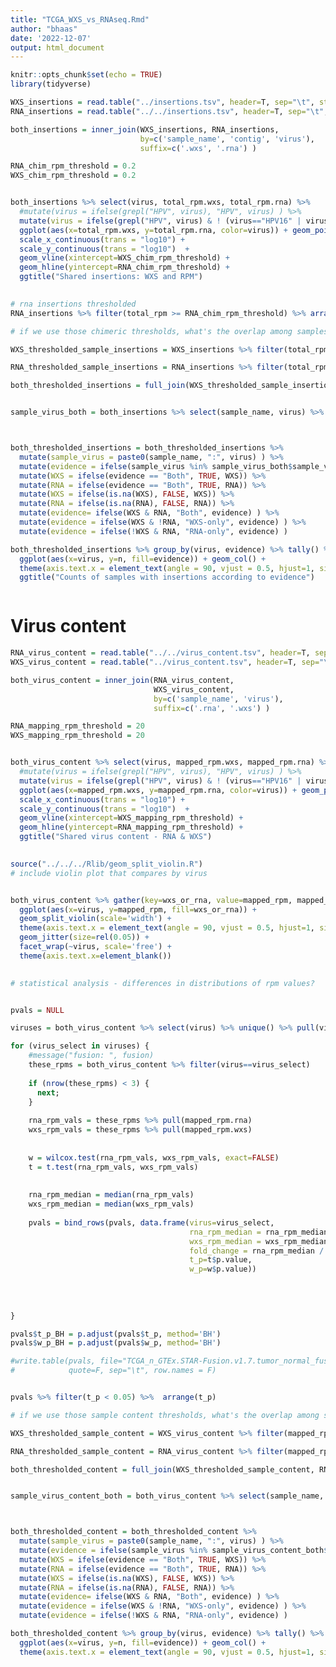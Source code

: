 ```yaml
---
title: "TCGA_WXS_vs_RNAseq.Rmd"
author: "bhaas"
date: '2022-12-07'
output: html_document
---
```


```r
knitr::opts_chunk$set(echo = TRUE)
library(tidyverse)
```


```r

WXS_insertions = read.table("../insertions.tsv", header=T, sep="\t", stringsAsFactors = F)
RNA_insertions = read.table("../../insertions.tsv", header=T, sep="\t", stringsAsFactors = F) %>% filter(TCGA %in% c('CESC', 'HNSC', 'LIHC', 'STAD', 'UCEC'))

```

```r

both_insertions = inner_join(WXS_insertions, RNA_insertions, 
                             by=c('sample_name', 'contig', 'virus'), 
                             suffix=c('.wxs', '.rna') )

```

```r

RNA_chim_rpm_threshold = 0.2
WXS_chim_rpm_threshold = 0.2


both_insertions %>% select(virus, total_rpm.wxs, total_rpm.rna) %>%
  #mutate(virus = ifelse(grepl("HPV", virus), "HPV", virus) ) %>%
  mutate(virus = ifelse(grepl("HPV", virus) & ! (virus=="HPV16" | virus=="HPV18"), "HPV-other", virus) ) %>%
  ggplot(aes(x=total_rpm.wxs, y=total_rpm.rna, color=virus)) + geom_point() +
  scale_x_continuous(trans = "log10") +
  scale_y_continuous(trans = "log10")  +
  geom_vline(xintercept=WXS_chim_rpm_threshold) +
  geom_hline(yintercept=RNA_chim_rpm_threshold) +
  ggtitle("Shared insertions: WXS and RPM")
  


```



```r
# rna insertions thresholded
RNA_insertions %>% filter(total_rpm >= RNA_chim_rpm_threshold) %>% arrange(total) %>% select(sample_name, contig, total, total_rpm)


```




```r
# if we use those chimeric thresholds, what's the overlap among samples containing insertions?

WXS_thresholded_sample_insertions = WXS_insertions %>% filter(total_rpm >= WXS_chim_rpm_threshold) %>% select(sample_name, virus) %>% unique() %>% mutate(WXS=TRUE)

RNA_thresholded_sample_insertions = RNA_insertions %>% filter(total_rpm >= RNA_chim_rpm_threshold) %>% select(sample_name, virus) %>% unique() %>% mutate(RNA=TRUE)

both_thresholded_insertions = full_join(WXS_thresholded_sample_insertions, RNA_thresholded_sample_insertions, by=c('sample_name', 'virus') )


sample_virus_both = both_insertions %>% select(sample_name, virus) %>% unique() %>% mutate(sample_virus = paste0(sample_name, ":", virus))



both_thresholded_insertions = both_thresholded_insertions %>% 
  mutate(sample_virus = paste0(sample_name, ":", virus) ) %>%
  mutate(evidence = ifelse(sample_virus %in% sample_virus_both$sample_virus, "Both", "Other")) %>%
  mutate(WXS = ifelse(evidence == "Both", TRUE, WXS)) %>%
  mutate(RNA = ifelse(evidence == "Both", TRUE, RNA)) %>%
  mutate(WXS = ifelse(is.na(WXS), FALSE, WXS)) %>%
  mutate(RNA = ifelse(is.na(RNA), FALSE, RNA)) %>%
  mutate(evidence= ifelse(WXS & RNA, "Both", evidence) ) %>%
  mutate(evidence = ifelse(WXS & !RNA, "WXS-only", evidence) ) %>%
  mutate(evidence = ifelse(!WXS & RNA, "RNA-only", evidence) )

```

```r

both_thresholded_insertions %>% group_by(virus, evidence) %>% tally() %>%
  ggplot(aes(x=virus, y=n, fill=evidence)) + geom_col() +
  theme(axis.text.x = element_text(angle = 90, vjust = 0.5, hjust=1, size=rel(1))) +
  ggtitle("Counts of samples with insertions according to evidence")



```






# Virus content

```r

RNA_virus_content = read.table("../../virus_content.tsv", header=T, sep="\t", stringsAsFactors = F)
WXS_virus_content = read.table("../virus_content.tsv", header=T, sep="\t", stringsAsFactors = F)

```


```r

both_virus_content = inner_join(RNA_virus_content, 
                                WXS_virus_content, 
                                by=c('sample_name', 'virus'),
                                suffix=c('.rna', '.wxs') )

```

```r

RNA_mapping_rpm_threshold = 20
WXS_mapping_rpm_threshold = 20


both_virus_content %>% select(virus, mapped_rpm.wxs, mapped_rpm.rna) %>%
  #mutate(virus = ifelse(grepl("HPV", virus), "HPV", virus) ) %>%
  mutate(virus = ifelse(grepl("HPV", virus) & ! (virus=="HPV16" | virus=="HPV18"), "HPV-other", virus) ) %>%
  ggplot(aes(x=mapped_rpm.wxs, y=mapped_rpm.rna, color=virus)) + geom_point() +
  scale_x_continuous(trans = "log10") +
  scale_y_continuous(trans = "log10")  +
  geom_vline(xintercept=WXS_mapping_rpm_threshold) +
  geom_hline(yintercept=RNA_mapping_rpm_threshold) +
  ggtitle("Shared virus content - RNA & WXS")
  

```


```r

source("../../../Rlib/geom_split_violin.R")
# include violin plot that compares by virus


both_virus_content %>% gather(key=wxs_or_rna, value=mapped_rpm, mapped_rpm.rna, mapped_rpm.wxs) %>%
  ggplot(aes(x=virus, y=mapped_rpm, fill=wxs_or_rna)) +  
  geom_split_violin(scale='width') +
  theme(axis.text.x = element_text(angle = 90, vjust = 0.5, hjust=1, size=rel(1))) +
  geom_jitter(size=rel(0.05)) +
  facet_wrap(~virus, scale='free') +
  theme(axis.text.x=element_blank())
  


```

```r

# statistical analysis - differences in distributions of rpm values?


pvals = NULL

viruses = both_virus_content %>% select(virus) %>% unique() %>% pull(virus)

for (virus_select in viruses) {
    #message("fusion: ", fusion)
    these_rpms = both_virus_content %>% filter(virus==virus_select)
    
    if (nrow(these_rpms) < 3) {
      next;
    }
    
    rna_rpm_vals = these_rpms %>% pull(mapped_rpm.rna)
    wxs_rpm_vals = these_rpms %>% pull(mapped_rpm.wxs)
    
    
    w = wilcox.test(rna_rpm_vals, wxs_rpm_vals, exact=FALSE)
    t = t.test(rna_rpm_vals, wxs_rpm_vals)
    
    
    rna_rpm_median = median(rna_rpm_vals)
    wxs_rpm_median = median(wxs_rpm_vals)
    
    pvals = bind_rows(pvals, data.frame(virus=virus_select,
                                        rna_rpm_median = rna_rpm_median, 
                                        wxs_rpm_median = wxs_rpm_median,
                                        fold_change = rna_rpm_median / wxs_rpm_median,
                                        t_p=t$p.value,
                                        w_p=w$p.value))
    
    
    
  
}

pvals$t_p_BH = p.adjust(pvals$t_p, method='BH')
pvals$w_p_BH = p.adjust(pvals$w_p, method='BH')

#write.table(pvals, file="TCGA_n_GTEx.STAR-Fusion.v1.7.tumor_normal_fusion_expression_comparison_stats.tsv", 
#            quote=F, sep="\t", row.names = F)


pvals %>% filter(t_p < 0.05) %>%  arrange(t_p)
```



```r

# if we use those sample content thresholds, what's the overlap among samples containing insertions?

WXS_thresholded_sample_content = WXS_virus_content %>% filter(mapped_rpm >= WXS_mapping_rpm_threshold) %>% select(sample_name, virus) %>% unique() %>% mutate(WXS=TRUE)

RNA_thresholded_sample_content = RNA_virus_content %>% filter(mapped_rpm >= RNA_mapping_rpm_threshold) %>% select(sample_name, virus) %>% unique() %>% mutate(RNA=TRUE)

both_thresholded_content = full_join(WXS_thresholded_sample_content, RNA_thresholded_sample_content, by=c('sample_name', 'virus') )


sample_virus_content_both = both_virus_content %>% select(sample_name, virus) %>% unique() %>% mutate(sample_virus = paste0(sample_name, ":", virus))



both_thresholded_content = both_thresholded_content %>% 
  mutate(sample_virus = paste0(sample_name, ":", virus) ) %>%
  mutate(evidence = ifelse(sample_virus %in% sample_virus_content_both$sample_virus, "Both", "Other")) %>%
  mutate(WXS = ifelse(evidence == "Both", TRUE, WXS)) %>%
  mutate(RNA = ifelse(evidence == "Both", TRUE, RNA)) %>%
  mutate(WXS = ifelse(is.na(WXS), FALSE, WXS)) %>%
  mutate(RNA = ifelse(is.na(RNA), FALSE, RNA)) %>%
  mutate(evidence= ifelse(WXS & RNA, "Both", evidence) ) %>%
  mutate(evidence = ifelse(WXS & !RNA, "WXS-only", evidence) ) %>%
  mutate(evidence = ifelse(!WXS & RNA, "RNA-only", evidence) )


```






```r

both_thresholded_content %>% group_by(virus, evidence) %>% tally() %>%
  ggplot(aes(x=virus, y=n, fill=evidence)) + geom_col() +
  theme(axis.text.x = element_text(angle = 90, vjust = 0.5, hjust=1, size=rel(1)))

```








